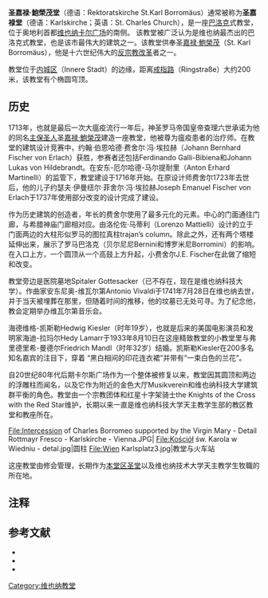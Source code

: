 {{Infobox religious building
|building_name= 圣嘉禄堂
|image=Karlskirche Vienna Front.jpg
|location= [[奥地利|奥地利]][[维也纳|维也纳]]
|geo = {{coord|48|11|54|N|16|22|17|E|display=inline|region:AT_type:landmark}}
|religious_affiliation=[[罗马天主教|罗马天主教]]
|rite=
|province=
|district=
|consecration_year=
|status=
|leadership= P. Milan Kucera O.Cr. <ref name="OW">{{Cite web |url=http://www.karlskirche.at/pfarre.html |title=Official Website of Pfarre St. Karl Borromäus |accessdate=2009-05-21 |archive-date=2009-04-30 |archive-url=https://web.archive.org/web/20090430185722/http://www.karlskirche.at/pfarre.html |dead-url=no }}</ref>
|website=[http://www.karlskirche.at/ Official Website]
|architect= Johann Bernhard Fischer von Erlach、Joseph Emanuel Fischer von Erlach、
|architecture_type= [[教堂|教堂]] <ref name="ArchDiocese">{{cite web|url= http://stephanscom.at/pfarren/dekanate/Stadtdekanat_4_5/St._Karl_Borrom%E4us|title= Pfarre St. Karl Borromäus|accessdate= 2007-11-12|author= |date= |language= de|publisher= Erzdiözese Wien|archive-date= 2008-05-29|archive-url= https://web.archive.org/web/20080529091146/http://stephanscom.at/pfarren/dekanate/Stadtdekanat_4_5/St._Karl_Borrom%E4us}}</ref>
|architecture_style=[[巴洛克建筑|巴洛克]]、[[洛可可|洛可可]]
|facade_direction= NNW
|year started=1716年
|year_completed=1737年
|construction_cost=
|capacity=
|length= 55米
|width=40米
|width_nave=
|height_max=
|dome_quantity= 1
|dome_height_outer= 70米
|dome_height_inner=
|dome_dia_outer=
|dome_dia_inner=
|materials=
}}
'''圣嘉禄·鮑榮茂堂'''（德语：Rektoratskirche St.Karl Borromäus）通常被称为'''圣嘉禄堂'''（德语：Karlskirche；英语：St. Charles Church），是一座[[巴洛克|巴洛克]]式教堂，位于奥地利首都[[维也纳|维也纳]][[卡尔广场_(维也纳)|卡尔广场]]的南侧。 该教堂被广泛认为是维也纳最杰出的巴洛克式教堂，也是该市最伟大的建筑之一。该教堂供奉圣[[嘉禄·鮑榮茂|嘉禄·鮑榮茂]]（St. Karl Borromäus），他是十六世纪伟大的[[反宗教改革|反宗教改革]]者之一。

教堂位于[[内城区|内城区]]（Innere Stadt）的边缘，距离[[戒指路|戒指路]]（Ringstraße）大约200米，该教堂有个椭圆穹顶。

==历史==

1713年，也就是最后一次大瘟疫流行一年后，神圣罗马帝国皇帝查理六世承诺为他的同名[[主保圣人|主保圣人]]圣[[嘉禄·鮑榮茂|嘉禄·鮑榮茂]]建造一座教堂，他被尊为瘟疫患者的治疗师。在教堂的建筑设计竞赛中，约翰·伯恩哈德·费舍尔·冯·埃拉赫（Johann Bernhard Fischer von Erlach）获胜，参赛者还包括Ferdinando Galli-Bibiena和Johann Lukas von Hildebrandt。在安东-厄尔哈德-马尔提耐里（Anton Erhard Martinelli）的监管下，教堂建设于1716年开始。在原设计师费舍尔1723年去世后，他的儿子约瑟夫·伊曼纽尔·菲舍尔·冯·埃拉赫Joseph Emanuel Fischer von Erlach于1737年使用部分改变的设计完成了建设。

作为历史建筑的创造者，年长的费舍尔使用了最多元化的元素。中心的门面通往门廊，与希腊神庙门廊相对应。由洛伦佐·马蒂利（Lorenzo Mattielli）设计的立于门面两边的大柱形似罗马的图拉真柱trajan’s column。除此之外，还有两个塔楼延伸出来，展示了罗马巴洛克（贝尔尼尼Bernini和博罗米尼Borromini）的影响。在入口上方，一个圆顶从一个高鼓上方升起，小费舍尔J.E. Fischer在此做了缩短和改变。

教堂旁边是医院墓地Spitaler Gottesacker（已不存在，现在是维也纳科技大学）。作曲家安东尼奥-维瓦尔第Antonio Vivaldi于1741年7月28日在维也纳去世，并于当天被埋葬在那里，但随着时间的推移，他的坟墓已无处可寻。为了纪念他，教会定期举办维瓦尔第音乐会。

海德维格-凯斯勒Hedwig Kiesler（时年19岁），也就是后来的美国电影演员和发明家海迪-拉玛尔Hedy Lamarr于1933年8月10日在这座精致教堂的小教堂里与弗里德里希-曼德尔Friedrich Mandl（时年32岁）结婚。凯斯勒Kiesler在200多名知名嘉宾的注目下，穿着 “黑白相间的印花连衣裙”并带有“一束白色的兰花”。

自20世纪80年代后期卡尔斯广场作为一个整体被修复以来，教堂因其圆顶和两边的浮雕柱而闻名，以及它作为附近的金色大厅Musikverein和维也纳科技大学建筑群平衡的角色。教堂由一个宗教团体和红星十字架骑士the Knights of the Cross with the Red Star维护，长期以来一直是维也纳科技大学天主教学生部的教区教堂和教座所在。

<gallery>

File:Intercession of Charles Borromeo supported by the Virgin Mary - Detail Rottmayr Fresco - Karlskirche - Vienna.JPG|
File:Kościół św. Karola w Wiedniu - detal.jpg|圆柱
File:Wien Karlsplatz3.jpg|教堂与火车站
</gallery>

这座教堂由修会管理，长期作为[[本堂区圣堂|本堂区圣堂]]以及维也纳技术大学天主教学生牧職的所在地。

==注释== 
{{Reflist}}

==参考文献==
{{commons|Karlskirche, Vienna}}
*{{cite book | last = Charpentrat| first = Pierre | authorlink = | title = Living Architecture: Baroque| publisher = Oldbourne| year = 1967 | oclc = 59920343 | page = 91 }}
*{{cite book | last = Clark | first = Roger | title = Precedents in Architecture | url = https://archive.org/details/precedentsinarch0000clar | publisher = Van Nostrand Reinhold | location = New York | year = 1985 | pages=[https://archive.org/details/precedentsinarch0000clar/page/165 165]& 208 |isbn = 0442216688 }}
*{{cite book | last = Trachtenberg | first = Marvin| coauthors = Hyman, Isabelle  | title = Architecture: from Prehistory to Post-Modernism | url = https://archive.org/details/architecturefrom0000trac | publisher = Prentice-Hall | location = Englewood Cliffs | year = 1986 | isbn = 0130447021 |pages=[https://archive.org/details/architecturefrom0000trac/page/370 370]–1}}

{{coord|48|11|54|N|16|22|17|E|region:AT-9_type:landmark|display=title}}

{{Authority control}}
[[Category:维也纳教堂|Category:维也纳教堂]]